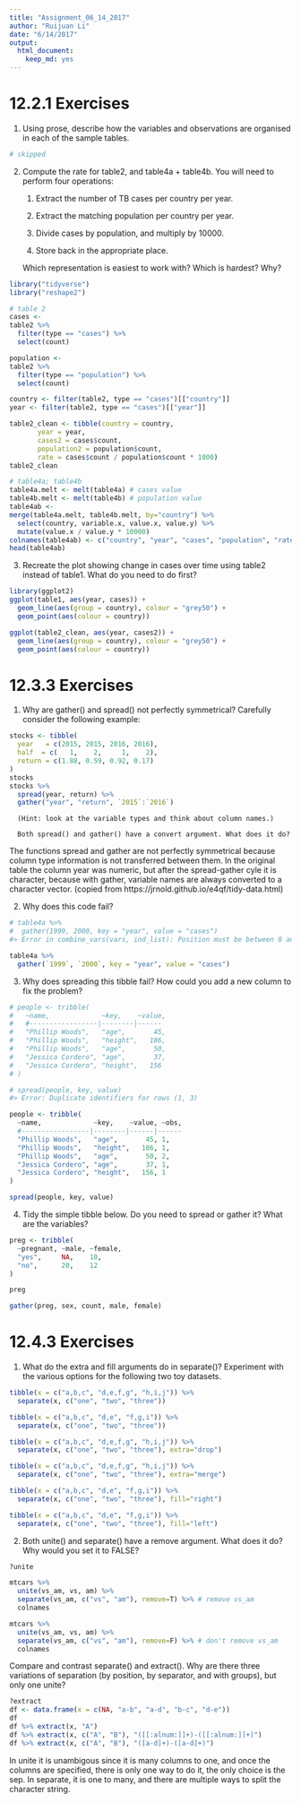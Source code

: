 ```yaml
---
title: "Assignment_06_14_2017"
author: "Ruijuan Li"
date: "6/14/2017"
output: 
  html_document: 
    keep_md: yes
---
```


# 12.2.1 Exercises

1. Using prose, describe how the variables and observations are organised in each of the sample tables.
```r
# skipped 
```

2. Compute the rate for table2, and table4a + table4b. You will need to perform four operations:

      1. Extract the number of TB cases per country per year.

      2. Extract the matching population per country per year.
  
      3. Divide cases by population, and multiply by 10000.

      4. Store back in the appropriate place.

    Which representation is easiest to work with? Which is hardest? Why?
    
```r
library("tidyverse")
library("reshape2")

# table 2 
cases <- 
table2 %>%
  filter(type == "cases") %>%
  select(count)

population <- 
table2 %>%
  filter(type == "population") %>%
  select(count)

country <- filter(table2, type == "cases")[["country"]]
year <- filter(table2, type == "cases")[["year"]]

table2_clean <- tibble(country = country,
       year = year,
       cases2 = cases$count,
       population2 = population$count,
       rate = cases$count / population$count * 1000)
table2_clean

# table4a; table4b
table4a.melt <- melt(table4a) # cases value 
table4b.melt <- melt(table4b) # population value 
table4ab <- 
merge(table4a.melt, table4b.melt, by="country") %>%
  select(country, variable.x, value.x, value.y) %>%
  mutate(value.x / value.y * 10000)
colnames(table4ab) <- c("country", "year", "cases", "population", "rate")
head(table4ab)
```

3. Recreate the plot showing change in cases over time using table2 instead of table1. What do you need to do first?
```r
library(ggplot2)
ggplot(table1, aes(year, cases)) + 
  geom_line(aes(group = country), colour = "grey50") + 
  geom_point(aes(colour = country))

ggplot(table2_clean, aes(year, cases2)) + 
  geom_line(aes(group = country), colour = "grey50") + 
  geom_point(aes(colour = country))
```

# 12.3.3 Exercises

1. Why are gather() and spread() not perfectly symmetrical?
      Carefully consider the following example:

```r
stocks <- tibble(
  year   = c(2015, 2015, 2016, 2016),
  half  = c(   1,    2,     1,    2),
  return = c(1.88, 0.59, 0.92, 0.17)
)
stocks
stocks %>% 
  spread(year, return) %>% 
  gather("year", "return", `2015`:`2016`) 
```

      (Hint: look at the variable types and think about column names.)

      Both spread() and gather() have a convert argument. What does it do?

The functions spread and gather are not perfectly symmetrical because column type information is not transferred between them. In the original table the column year was numeric, but after the spread-gather cyle it is character, because with gather, variable names are always converted to a character vector. (copied from https://jrnold.github.io/e4qf/tidy-data.html) 

2. Why does this code fail?

```r
# table4a %>% 
#  gather(1999, 2000, key = "year", value = "cases")
#> Error in combine_vars(vars, ind_list): Position must be between 0 and n

table4a %>% 
  gather(`1999`, `2000`, key = "year", value = "cases")
```

3. Why does spreading this tibble fail? How could you add a new column to fix the problem? 

```r
# people <- tribble(
#   ~name,             ~key,    ~value,
#   #-----------------|--------|------
#   "Phillip Woods",   "age",       45,
#   "Phillip Woods",   "height",   186,
#   "Phillip Woods",   "age",       50,
#   "Jessica Cordero", "age",       37,
#   "Jessica Cordero", "height",   156
# )

# spread(people, key, value) 
#> Error: Duplicate identifiers for rows (1, 3) 

people <- tribble(
  ~name,             ~key,    ~value, ~obs,
  #-----------------|--------|------|------
  "Phillip Woods",   "age",       45, 1,
  "Phillip Woods",   "height",   186, 1,
  "Phillip Woods",   "age",       50, 2,
  "Jessica Cordero", "age",       37, 1,
  "Jessica Cordero", "height",   156, 1
)

spread(people, key, value)
```

4. Tidy the simple tibble below. Do you need to spread or gather it? What are the variables?

```r
preg <- tribble(
  ~pregnant, ~male, ~female,
  "yes",     NA,    10,
  "no",      20,    12
)

preg

gather(preg, sex, count, male, female) 
``` 

# 12.4.3 Exercises

1. What do the extra and fill arguments do in separate()? Experiment with the various options for the following two toy datasets.

```r
tibble(x = c("a,b,c", "d,e,f,g", "h,i,j")) %>% 
  separate(x, c("one", "two", "three"))

tibble(x = c("a,b,c", "d,e", "f,g,i")) %>% 
  separate(x, c("one", "two", "three"))

tibble(x = c("a,b,c", "d,e,f,g", "h,i,j")) %>% 
  separate(x, c("one", "two", "three"), extra="drop")

tibble(x = c("a,b,c", "d,e,f,g", "h,i,j")) %>% 
  separate(x, c("one", "two", "three"), extra="merge")

tibble(x = c("a,b,c", "d,e", "f,g,i")) %>% 
  separate(x, c("one", "two", "three"), fill="right")

tibble(x = c("a,b,c", "d,e", "f,g,i")) %>% 
  separate(x, c("one", "two", "three"), fill="left")
```

2. Both unite() and separate() have a remove argument. What does it do? Why would you set it to FALSE?
```r
?unite

mtcars %>%
  unite(vs_am, vs, am) %>%
  separate(vs_am, c("vs", "am"), remove=T) %>% # remove vs_am 
  colnames

mtcars %>%
  unite(vs_am, vs, am) %>%
  separate(vs_am, c("vs", "am"), remove=F) %>% # don't remove vs_am 
  colnames
```

Compare and contrast separate() and extract(). Why are there three variations of separation (by position, by separator, and with groups), but only one unite?
```r
?extract
df <- data.frame(x = c(NA, "a-b", "a-d", "b-c", "d-e"))
df
df %>% extract(x, "A")
df %>% extract(x, c("A", "B"), "([[:alnum:]]+)-([[:alnum:]]+)")
df %>% extract(x, c("A", "B"), "([a-d]+)-([a-d]+)")
```

In unite it is unambigous since it is many columns to one, and once the columns are specified, there is only one way to do it, the only choice is the sep. In separate, it is one to many, and there are multiple ways to split the character string. 




